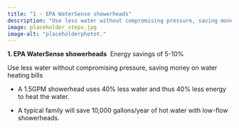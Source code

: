 ```yaml
---
title: "1 - EPA WaterSense showerheads"
description: "Use less water without compromising pressure, saving money on water heating bills"
image: placeholder_steps.jpg
image-alt: "placeholderphotot."
---
```


**1. EPA WaterSense showerheads**  Energy savings of 5-10%

Use less water without compromising pressure, saving money on water heating bills

-   A 1.5GPM showerhead uses 40% less water and thus 40% less energy to heat the water.

-   A typical family will save 10,000 gallons/year of hot water with low-flow showerheads. 

